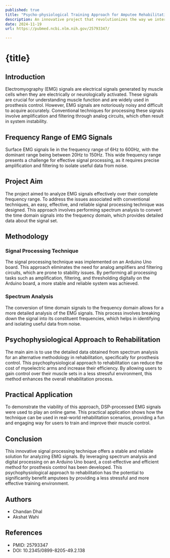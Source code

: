 ```yaml
---
published: true
title: "Psycho-physiological Training Approach for Amputee Rehabilitation"
description: An innovative project that revolutionizes the way we interact with technology.
date: 2024-11-19
url: https://pubmed.ncbi.nlm.nih.gov/25793347/

---
```



# {title}

## Introduction

Electromyography (EMG) signals are electrical signals generated by muscle cells when they are electrically or neurologically activated. These signals are crucial for understanding muscle function and are widely used in prosthesis control. However, EMG signals are notoriously noisy and difficult to acquire accurately. Conventional techniques for processing these signals involve amplification and filtering through analog circuits, which often result in system instability.

## Frequency Range of EMG Signals

Surface EMG signals lie in the frequency range of 6Hz to 600Hz, with the dominant range being between 20Hz to 150Hz. This wide frequency range presents a challenge for effective signal processing, as it requires precise amplification and filtering to isolate useful data from noise.

## Project Aim

The project aimed to analyze EMG signals effectively over their complete frequency range. To address the issues associated with conventional techniques, an easy, effective, and reliable signal processing technique was designed. This approach involves performing spectrum analysis to convert the time domain signals into the frequency domain, which provides detailed data about the signal set.

## Methodology

### Signal Processing Technique

The signal processing technique was implemented on an Arduino Uno board. This approach eliminates the need for analog amplifiers and filtering circuits, which are prone to stability issues. By performing all processing tasks such as amplification, filtering, and thresholding digitally on the Arduino board, a more stable and reliable system was achieved.

### Spectrum Analysis

The conversion of time domain signals to the frequency domain allows for a more detailed analysis of the EMG signals. This process involves breaking down the signal into its constituent frequencies, which helps in identifying and isolating useful data from noise.

## Psychophysiological Approach to Rehabilitation

The main aim is to use the detailed data obtained from spectrum analysis for an alternative methodology in rehabilitation, specifically for prosthesis control. This psychophysiological approach to rehabilitation can reduce the cost of myoelectric arms and increase their efficiency. By allowing users to gain control over their muscle sets in a less stressful environment, this method enhances the overall rehabilitation process.

## Practical Application

To demonstrate the viability of this approach, DSP-processed EMG signals were used to play an online game. This practical application shows how the technique can be used in real-world rehabilitation scenarios, providing a fun and engaging way for users to train and improve their muscle control.

## Conclusion

This innovative signal processing technique offers a stable and reliable solution for analyzing EMG signals. By leveraging spectrum analysis and digital processing on an Arduino Uno board, a cost-effective and efficient method for prosthesis control has been developed. This psychophysiological approach to rehabilitation has the potential to significantly benefit amputees by providing a less stressful and more effective training environment.

## Authors

- Chandan Dhal
- Akshat Wahi

## References

- PMID: 25793347
- DOI: 10.2345/0899-8205-49.2.138
